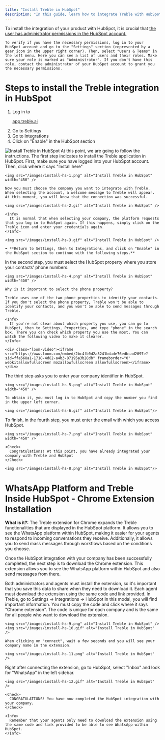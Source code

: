 ```yaml
---
title: "Install Treble in HubSpot"
description: "In this guide, learn how to integrate Treble with HubSpot. This is something you only need to do once. Once configured, Treble will help you leverage the full potential of WhatsApp to sell more through your integration."
---
```


<Warning>
    To install the integration of your product with HubSpot, it is crucial that <u>the user has administrator permissions in the HubSpot account.</u>
    
    To verify if you have the necessary permissions, log in to your HubSpot account and go to the "Settings" section (represented by a gear icon in the upper right corner). Then, select "Users & Teams" in the left menu. Here you can see a list of users and their roles. Make sure your role is marked as "Administrator". If you don't have this role, contact the administrator of your HubSpot account to grant you the necessary permissions.
</Warning>

# Steps to install the Treble integration in HubSpot

1. Log in to <a class="article-link" href="https://app.treble.ai"><p>app.treble.ai</p><Icon icon="arrow-up-right-from-square" iconType="solid" /></a>
2. Go to Settings
3. Go to Integrations
4. Click on "Enable" in the HubSpot section

<img src="/images/install-hs.gif" alt="Install Treble in HubSpot" />

<Steps>
  <Step title="HubSpot installation flow">
    At this point, we are going to follow the instructions. The first step indicates to install the Treble application in HubSpot. First, make sure you have logged into your HubSpot account. Then, click where it says "Install here"

    <img src="/images/install-hs-1.png" alt="Install Treble in HubSpot" width="450" />

    Now you must choose the company you want to integrate with Treble. When selecting the account, a welcome message to Treble will appear. At this moment, you will know that the connection was successful.

    <img src="/images/install-hs-2.gif" alt="Install Treble in HubSpot" />

    <Info>
      It is normal that when selecting your company, the platform requests that you log in to HubSpot again. If this happens, simply click on the Treble icon and enter your credentials again.
    </Info>

    <img src="/images/install-hs-3.gif" alt="Install Treble in HubSpot" />

    ➡️ **Return to Settings, then to Integrations, and click on "Enable" in the HubSpot section to continue with the following steps.**
  </Step>
  <Step title="Configure integration">
    In the second step, you must select the HubSpot property where you store your contacts' phone numbers.

    <img src="/images/install-hs-4.png" alt="Install Treble in HubSpot" width="450" />

    Why is it important to select the phone property?

    Treble uses one of the two phone properties to identify your contacts. If you don't select the phone property, Treble won't be able to identify your contacts, and you won't be able to send messages through Treble.

    <Info>
      If you're not clear about which property you use, you can go to HubSpot, then to Settings, Properties, and type "phone" in the search box. There you can check which property you use the most. You can watch the following video to make it clearer.
    </Info>

    <div class="loom-video"><iframe src="https://www.loom.com/embed/2bc4fb0d2a5241bdade76edbcad2097e?sid=ffa568a1-1718-4d82-a4b3-87195a3b28db" frameborder="0" webkitallowfullscreen mozallowfullscreen allowfullscreen></iframe></div>
  </Step>
  <Step title="Set company identifier">
    The third step asks you to enter your company identifier in HubSpot.

    <img src="/images/install-hs-5.png" alt="Install Treble in HubSpot" width="450" />

    To obtain it, you must log in to HubSpot and copy the number you find in the upper left corner.

    <img src="/images/install-hs-6.gif" alt="Install Treble in HubSpot"/>
  </Step>
  <Step title="Enter email">
    To finish, in the fourth step, you must enter the email with which you access HubSpot.

    <img src="/images/install-hs-7.png" alt="Install Treble in HubSpot" width="450" />

    <Check>
      Congratulations! At this point, you have already integrated your company with Treble and HubSpot
    </Check>

    <img src="/images/install-hs-8.png" alt="Install Treble in HubSpot"/>
  </Step>
</Steps>

# WhatsApp Platform and Treble Inside HubSpot - Chrome Extension Installation

**What is it?:** The Treble extension for Chrome expands the Treble functionalities that are displayed in the HubSpot platform. It allows you to see the WhatsApp platform within HubSpot, making it easier for your agents to respond to incoming conversations they receive. Additionally, it allows you to send mass messages through workflows based on the conditions you choose.

Once the HubSpot integration with your company has been successfully completed, the next step is to download the Chrome extension. This extension allows you to see the WhatsApp platform within HubSpot and also send messages from there.

<Warning>
  Both administrators and agents must install the extension, so it's important that you save this data to share when they need to download it. Each agent must download the extension using the same code and link provided.
</Warning>

<Steps>
  <Step title="Open the HubSpot integration modal in Treble">
    In Treble, go to Settings → Integrations → HubSpot
    </Step>
  <Step title="Download extension">
    In this modal, you will find important information. You must copy the code and click where it says "Chrome extension". The code is unique for each company and is the same for all people who want to download the extension.

    <img src="/images/install-hs-9.png" alt="Install Treble in HubSpot" />
    <img src="/images/install-hs-10.gif" alt="Install Treble in HubSpot" />

    When clicking on "connect", wait a few seconds and you will see your company name in the extension.

    <img src="/images/install-hs-11.png" alt="Install Treble in HubSpot" />

  </Step>
  <Step title="WhatsApp and Treble inside HubSpot">
    Right after connecting the extension, go to HubSpot, select "Inbox" and look for "WhatsApp" in the left sidebar.

    <img src="/images/install-hs-12.gif" alt="Install Treble in HubSpot" />

    <Check>
      CONGRATULATIONS! You have now completed the HubSpot integration with your company.
    </Check>

    <Info>
      Remember that your agents only need to download the extension using the same code and link provided to be able to see WhatsApp within HubSpot.
    </Info>
  </Step>
</Steps> 